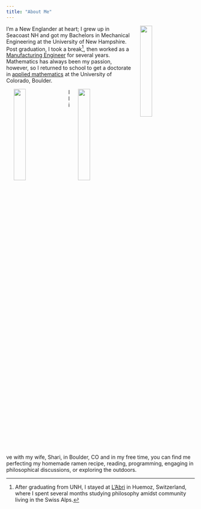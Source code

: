 ```yaml
---
title: "About Me"
---
```


<img src="/assets/images/hike_pic.jpg" width="25%" hspace="20" align="right">

I'm a New Englander at heart; I grew up in Seacoast NH and got my Bachelors in Mechanical Engineering at the University of New Hampshire. Post graduation, I took a break[^fnote1], then worked as a [Manufacturing Engineer][2] for several years. Mathematics has always been my passion, however, so I returned to school to get a doctorate in [applied mathematics][3] at the University of Colorado, Boulder.

<img src="/assets/images/ramen.jpg" width="25%" hspace="20" align="left">

<img src="/assets/images/sand_dunes.jpg" width="25%" hspace="20" align="right">

I live with my wife, Shari, in Boulder, CO and in my free time, you can find me perfecting my homemade ramen recipe, reading, programming, engaging in philosophical discussions, or exploring the outdoors.

[^fnote1]: After graduating from UNH, I stayed at [L'Abri][1] in Huemoz, Switzerland, where I spent several months studying philosophy amidst community living in the Swiss Alps.

[1]: http://labri.org/

[2]: http://www.turbocam.com/

[3]: https://www.colorado.edu/amath/
